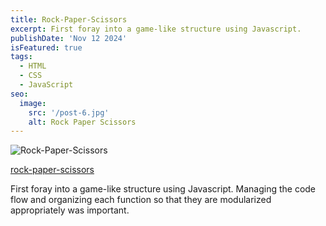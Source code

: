 ```yaml
---
title: Rock-Paper-Scissors
excerpt: First foray into a game-like structure using Javascript.
publishDate: 'Nov 12 2024'
isFeatured: true
tags:
  - HTML
  - CSS
  - JavaScript
seo:
  image:
    src: '/post-6.jpg'
    alt: Rock Paper Scissors
---
```


<Image src={postImage} alt="Rock-Paper-Scissors" />

<a href="https://erikgrinn.github.io/odin-rock-paper-scissors/" target="_blank">rock-paper-scissors</a>

First foray into a game-like structure using Javascript. Managing the code flow and organizing each function so that they are modularized appropriately was important.